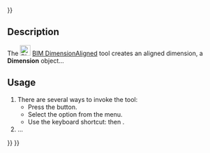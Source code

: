 <languages/>
{{UnfinishedDocu{{#translation:}}}}
<translate>

<!--T:1-->
{{Docnav
|[[BIM_Text|Text]]
|[[BIM_DimensionHorizontal|Horizontal dimension]]
|[[BIM_Workbench|BIM]]
|IconL=BIM_Text.svg
|IconR=BIM_DimensionHorizontal.svg
|IconC=Workbench_BIM.svg
}}

<!--T:2-->
{{GuiCommand
|Name=BIM DimensionAligned
|MenuLocation=Annotation → Aligned dimension
|Workbenches=[[BIM_Workbench|BIM]]
|Shortcut={{KEY|D}} {{KEY|I}}
|Version=1.0
|SeeAlso=
}}

== Description == <!--T:3-->

<!--T:4-->
The [[Image:BIM_DimensionAligned.svg|24px]] [[BIM_DimensionAligned|BIM DimensionAligned]] tool creates an aligned dimension, a '''Dimension''' object...

==Usage== <!--T:5-->

<!--T:6-->
# There are several ways to invoke the tool:
#* Press the {{Button|[[Image:BIM_DimensionAligned.svg|16px]] [[BIM_DimensionAligned|Aligned dimension]]}} button.
#* Select the {{MenuCommand|3D/BIM → [[Image:BIM_DimensionAligned.svg|16px]] Aligned dimension}} option from the menu.
#* Use the keyboard shortcut: {{KEY|D}} then {{KEY|I}}.
# ...


<!--T:7-->
{{Docnav
|[[BIM_Text|Text]]
|[[BIM_DimensionHorizontal|Horizontal dimension]]
|[[BIM_Workbench|BIM]]
|IconL=BIM_Text.svg
|IconR=BIM_DimensionHorizontal.svg
|IconC=Workbench_BIM.svg
}}

</translate>
{{BIM_Tools_navi{{#translation:}}}}
{{Userdocnavi{{#translation:}}}}